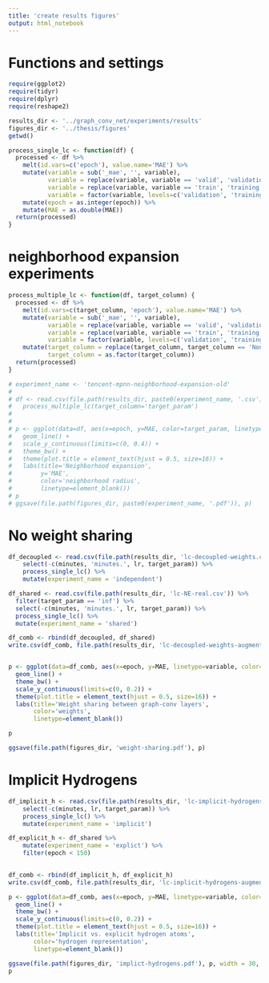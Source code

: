 ```yaml
---
title: 'create results figures'
output: html_notebook
---
```



# Functions and settings

```r
require(ggplot2)
require(tidyr)
require(dplyr)
require(reshape2)

results_dir <- '../graph_conv_net/experiments/results'
figures_dir <- '../thesis/figures'
getwd()
```


```r
process_single_lc <- function(df) {
  processed <- df %>% 
    melt(id.vars=c('epoch'), value.name='MAE') %>% 
    mutate(variable = sub('_mae', '', variable),
           variable = replace(variable, variable == 'valid', 'validation'),
           variable = replace(variable, variable == 'train', 'training'),
           variable = factor(variable, levels=c('validation', 'training'))) %>% 
    mutate(epoch = as.integer(epoch)) %>% 
    mutate(MAE = as.double(MAE))
  return(processed)
}
```


# neighborhood expansion experiments

```r

process_multiple_lc <- function(df, target_column) {
  processed <- df %>% 
    melt(id.vars=c(target_column, 'epoch'), value.name='MAE') %>% 
    mutate(variable = sub('_mae', '', variable),
           variable = replace(variable, variable == 'valid', 'validation'),
           variable = replace(variable, variable == 'train', 'training'),
           variable = factor(variable, levels=c('validation', 'training'))) %>% 
    mutate(target_column = replace(target_column, target_column == 'None', '0'),  # for target param = neighborhood expansion
           target_column = as.factor(target_column))
  return(processed)
}
```


```r

# experiment_name <- 'tencent-mpnn-neighborhood-expansion-old'
# 
# df <- read.csv(file.path(results_dir, paste0(experiment_name, '.csv')), stringsAsFactors=F) %>%
#   process_multiple_lc(target_column='target_param')
# 
# 
# p <- ggplot(data=df, aes(x=epoch, y=MAE, color=target_param, linetype=variable)) +
#   geom_line() +
#   scale_y_continuous(limits=c(0, 0.4)) +
#   theme_bw() +
#   theme(plot.title = element_text(hjust = 0.5, size=16)) +
#   labs(title='Neighborhood expansion',
#        y='MAE',
#        color='neighborhood radius',
#        linetype=element_blank())
# p
# ggsave(file.path(figures_dir, paste0(experiment_name, '.pdf')), p)
```


# No weight sharing


```r
df_decoupled <- read.csv(file.path(results_dir, 'lc-decoupled-weights.csv')) %>%
    select(-c(minutes, 'minutes.', lr, target_param)) %>%
    process_single_lc() %>% 
    mutate(experiment_name = 'independent')

df_shared <- read.csv(file.path(results_dir, 'lc-NE-real.csv')) %>% 
  filter(target_param == 'inf') %>% 
  select(-c(minutes, 'minutes.', lr, target_param)) %>%
  process_single_lc() %>% 
  mutate(experiment_name = 'shared')

df_comb <- rbind(df_decoupled, df_shared)
write.csv(df_comb, file.path(results_dir, 'lc-decoupled-weights-augmented.csv'))


p <- ggplot(data=df_comb, aes(x=epoch, y=MAE, linetype=variable, color=experiment_name)) +
  geom_line() + 
  theme_bw() + 
  scale_y_continuous(limits=c(0, 0.2)) +
  theme(plot.title = element_text(hjust = 0.5, size=16)) +
  labs(title='Weight sharing between graph-conv layers',
       color='weights',
       linetype=element_blank())

p

ggsave(file.path(figures_dir, 'weight-sharing.pdf'), p)
```


# Implicit Hydrogens



```r
df_implicit_h <- read.csv(file.path(results_dir, 'lc-implicit-hydrogens.csv')) %>%
    select(-c(minutes, lr, target_param)) %>%
    process_single_lc() %>% 
    mutate(experiment_name = 'implicit')

df_explicit_h <- df_shared %>% 
    mutate(experiment_name = 'explict') %>% 
    filter(epoch < 150)
  

df_comb <- rbind(df_implicit_h, df_explicit_h)
write.csv(df_comb, file.path(results_dir, 'lc-implicit-hydrogens-augmented.csv'))

p <- ggplot(data=df_comb, aes(x=epoch, y=MAE, linetype=variable, color=experiment_name)) +
  geom_line() + 
  theme_bw() + 
  scale_y_continuous(limits=c(0, 0.2)) +
  theme(plot.title = element_text(hjust = 0.5, size=16)) +
  labs(title='Implicit vs. explicit hydrogen atoms',
       color='hydrogen representation',
       linetype=element_blank())

ggsave(file.path(figures_dir, 'implict-hydrogens.pdf'), p, width = 30, height = 20, units = "cm")
p
```







